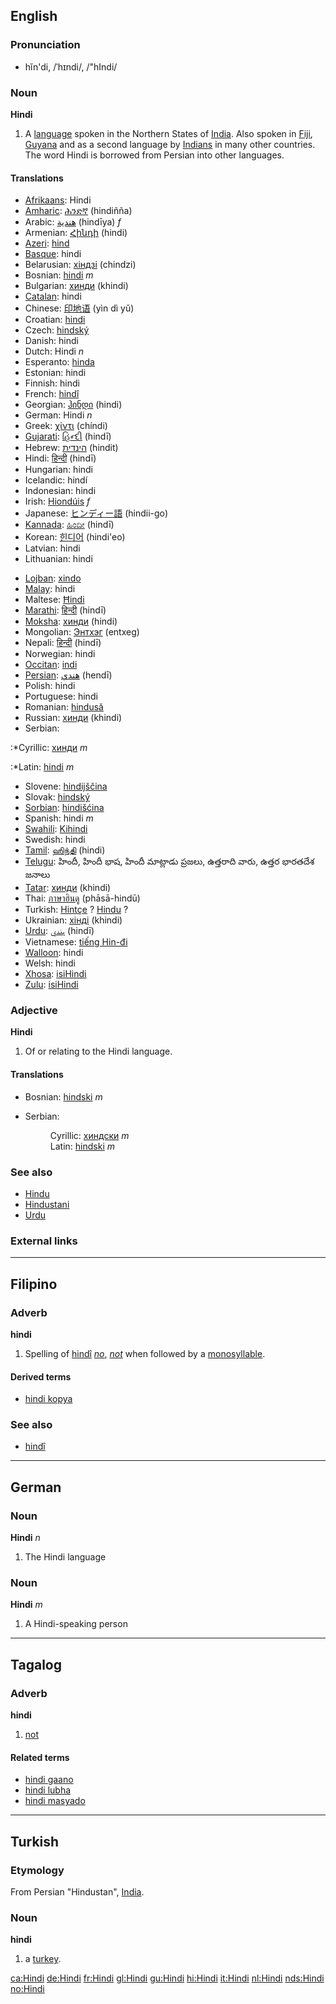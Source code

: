 ==English==

===Pronunciation===
*hĭn'di, /ˈhɪndi/, /"hIndi/

===Noun===
{{wikipedia}}
'''Hindi'''
# A [[language]] spoken in the Northern States of [[India]].  Also spoken in [[Fiji]], [[Guyana]] and as a second language by [[Indian]]s in many other countries. The word Hindi is borrowed from Persian into other languages.

====Translations====
{{top}}
*[[Afrikaans]]: Hindi
*[[Amharic]]: [[ሕንድኛ]] (hindiñña)
*Arabic: [[هندية]] (hindīya) ''f''
*Armenian: [[Հինդի]] (hindi)
*[[Azeri]]: [[hind]]
*[[Basque]]: hindi
*Belarusian: [[хіндзі]] (chindzi)
*Bosnian: [[hindi]] ''m''
*Bulgarian: [[хинди]] (khindi)
*[[Catalan]]: hindi
*Chinese: [[印地语]] (yìn dì yǔ)
*Croatian: [[hindi]]
*Czech: [[hindský]]
*Danish: hindi
*Dutch: Hindi ''n''
*Esperanto: [[hinda]]
*Estonian: hindi
*Finnish: hindi
*French: [[hindî]]
*Georgian: [[ჰინდი]] (hindi)
*German: Hindi ''n''
*Greek: [[χίντι]] (chíndi)
*[[Gujarati]]: [[હિન્દી]] (hindī)
*Hebrew: [[הינדית]] (hindit)
*Hindi: [[हिन्दी]] (hindī)
*Hungarian: hindi
*Icelandic: hindí
*Indonesian: hindi
*Irish: [[Hiondúis]] ''f''
*Japanese: [[ヒンディー語]] (hindii-go)
*[[Kannada]]: [[ಹಿಂದೀ]] (hindī)
*Korean: [[힌디어]] (hindi'eo)
*Latvian: hindi
*Lithuanian: hindi
{{mid}}
*[[Lojban]]: [[xindo]]
*[[Malay]]: hindi
*Maltese: [[Ħindi]]
*[[Marathi]]: [[हिन्दी]] (hindī)
*[[Moksha]]: [[хинди]] (hindi)
*Mongolian: [[Энтхэг]] (entxeg)
*Nepali: [[हिन्दी]] (hindī)
*Norwegian: hindi
*[[Occitan]]: [[indi]]
*[[Persian]]: [[هندي]] (hendī)
*Polish: hindi
*Portuguese: hindi
*Romanian: [[hindusă]]
*Russian: [[хинди]] (khindi)
*Serbian:
:*Cyrillic: [[хинди]] ''m''
:*Latin: [[hindi]] ''m''
*Slovene: [[hindijščina]]
*Slovak: [[hindský]]
*[[Sorbian]]: [[hindišćina]]
*Spanish: hindi ''m''
*[[Swahili]]: [[Kihindi]]
*Swedish: hindi
*[[Tamil]]: [[ஹிந்தி]] (hindi)
*[[Telugu]]: హిందీ, హిందీ భాష, హిందీ మాట్లాడు ప్రజలు, ఉత్తరాది వారు, ఉత్తర భారతదేశ జనాలు
*[[Tatar]]: [[хинди]] (khindi)
*Thai: [[ภาษาฮินดู]] (phāsā-hindū)
*Turkish: [[Hintçe]] ? [[Hindu]] ?
*Ukrainian: [[хiндi]] (khindi)
*[[Urdu]]: [[ہندي]] (hindī)
*Vietnamese: [[tiếng Hin-đi]]
*[[Walloon]]: hindi
*Welsh: hindi
*[[Xhosa]]: [[isiHindi]]
*[[Zulu]]: [[isiHindi]]
{{bottom}}

===Adjective===
'''Hindi'''
# Of or relating to the Hindi language.

====Translations====
{{top}}
*Bosnian: [[hindski]] ''m''
{{mid}}
*Serbian:
*:Cyrillic: [[хиндски]] ''m''
*:Latin: [[hindski]] ''m''
{{bottom}}

===See also===
*[[Hindu]]
*[[Hindustani]]
*[[Urdu]]

===External links===
{{interwiktionary|code=hi}}


----
==Filipino==
===Adverb===<!-- or particle? -->
'''hindi'''

# Spelling of [[hindî]] ''[[no]]'', ''[[not]]'' when followed by a [[monosyllable]].

====Derived terms====
*[[hindi kopya]]

===See also===
*[[hindî]]

----
==German==
===Noun===
'''Hindi''' ''n''
# The Hindi language

===Noun===
'''Hindi''' ''m''
# A Hindi-speaking person

----
==Tagalog==
===Adverb===
'''hindi'''
# [[not]]

====Related terms====
*[[hindi gaano]]
*[[hindi lubha]]
*[[hindi masyado]]

----
==Turkish==
===Etymology===
From Persian "Hindustan", [[India]].

===Noun===
'''hindi'''
# a [[turkey]].

[[ca:Hindi]]
[[de:Hindi]]
[[fr:Hindi]]
[[gl:Hindi]]
[[gu:Hindi]]
[[hi:Hindi]]
[[it:Hindi]]
[[nl:Hindi]]
[[nds:Hindi]]
[[no:Hindi]]